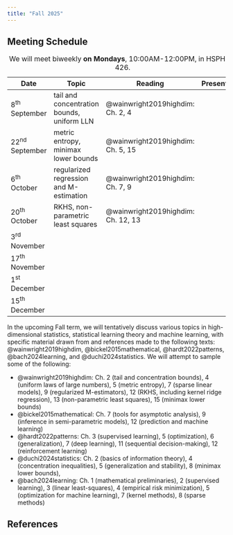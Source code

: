 ```yaml
---
title: "Fall 2025"
---
```


## Meeting Schedule

| Date            | Topic                  | Reading          | Presenter   |
|-----------------|------------------------|------------------|-------------|
| 8^th^ September  | tail and concentration bounds, uniform LLN | @wainwright2019highdim: Ch. 2, 4 |  |
| 22^nd^ September     | metric entropy, minimax lower bounds | @wainwright2019highdim: Ch. 5, 15 |  |
| 6^th^ October    | regularized regression and M-estimation | @wainwright2019highdim: Ch. 7, 9 |  |
| 20^th^ October    | RKHS, non-parametric least squares | @wainwright2019highdim: Ch. 12, 13 |  |
| 3^rd^ November    |  |  |  |
| 17^th^ November    | |  |  |
| 1^st^ December    | |  | |
| 15^th^ December    | |  | |

: We will meet biweekly **on Mondays**, 10:00AM-12:00PM, in HSPH 2-426.

In the upcoming Fall term, we will tentatively discuss various topics in
high-dimensional statistics, statistical learning theory and machine learning,
with specific material drawn from and references made to the following texts:
@wainwright2019highdim, @bickel2015mathematical, @hardt2022patterns,
@bach2024learning, and @duchi2024statistics. We will attempt to sample some of
the following:

* @wainwright2019highdim: Ch. 2 (tail and concentration bounds), 4
  (uniform laws of large numbers), 5 (metric entropy), 7 (sparse linear
  models), 9 (regularized M-estimators), 12 (RKHS, including kernel ridge
  regression), 13 (non-parametric least squares), 15 (minimax lower bounds)
* @bickel2015mathematical: Ch. 7 (tools for asymptotic analysis), 9 (inference
  in semi-parametric models), 12 (prediction and machine learning)
* @hardt2022patterns: Ch. 3 (supervised learning), 5 (optimization), 6
  (generalization), 7 (deep learning), 11 (sequential decision-making), 12
  (reinforcement learning)
* @duchi2024statistics: Ch. 2 (basics of information theory), 4 (concentration
  inequalities), 5 (generalization and stability), 8 (minimax lower bounds),
* @bach2024learning: Ch. 1 (mathematical preliminaries), 2 (supervised
  learning), 3 (linear least-squares), 4 (empirical risk minimization), 5
  (optimization for machine learning), 7 (kernel methods), 8 (sparse methods)

## References

::: {#refs}
:::
